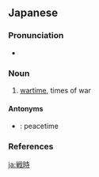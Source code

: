 ==Japanese==
{{ja-kanjitab|せん|じ|yomi=on}}

===Pronunciation===
* {{ja-pron|せんじ|y=o|acc=1|acc_ref=NHK}}

===Noun===
{{ja-noun|kyu=戰時|せんじ}}

# [[wartime]], times of war

====Antonyms====
* {{ja-r|平時|へいじ}}: peacetime

===References===
<references/>

[[ja:戦時]]